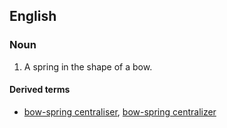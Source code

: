 ==English==

===Noun===
{{en-noun|head=[[bow]] [[spring]]}}

# A spring in the shape of a bow.

====Derived terms====
* [[bow-spring centraliser]], [[bow-spring centralizer]]